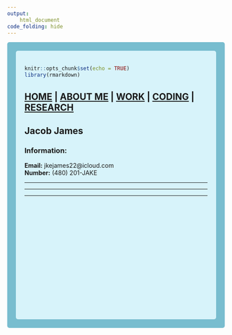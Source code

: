 ```yaml
---
output: 
    html_document
code_folding: hide
---
```

<style type="text/css">
.main-container {
  max-width: 1800px;
  margin-left: auto;
  margin-right: auto;
}
</style>

<style>
div.blue { background-color:#78bdcf; border-radius: 5px; padding: 20px;}
</style>
<div class = "blue">



<style>
div.lightblue { background-color:#d7f3fa; border-radius: 5px; padding: 20px;}
</style>
<div class = "lightblue">


```r
knitr::opts_chunk$set(echo = TRUE)
library(rmarkdown)
```
## [HOME](https://github.com/Joedidley/Joedidley.github.io) | [ABOUT ME](https://github.com/Joedidley/Joedidley.github.io/About_Me/) | [WORK](https://github.com/Joedidley/Joedidley.github.io/Work/) | [CODING](https://github.com/Joedidley/Joedidley.github.io/Coding/) | [RESEARCH](https://github.com/Joedidley/Joedidley.github.io/Research) 


## Jacob James

### Information:

**Email:**  jkejames22@icloud.com
<br>
**Number:** (480) 201-JAKE
<br>

***
***
***

<br><br><br><br><br><br><br><br><br><br><br><br><br><br>
